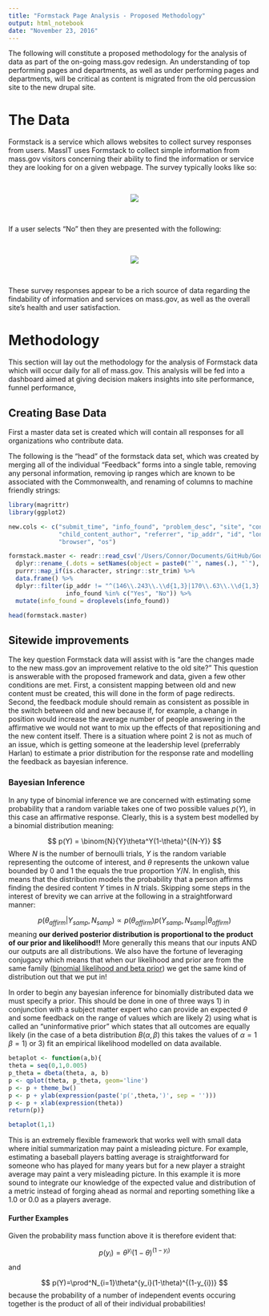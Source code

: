 ```yaml
---
title: "Formstack Page Analysis - Proposed Methodology"
output: html_notebook
date: "November 23, 2016"
---
```


The following will constitute a proposed methodology for the analysis of   data as part of the on-going mass.gov redesign. An understanding of top performing pages and departments, as well as under performing pages and departments, will be critical as content is migrated from the old percussion site to the new drupal site. 

# The Data 

Formstack is a service which allows websites to collect survey responses from users. MassIT uses Formstack to collect simple information from mass.gov visitors concerning their ability to find the information or service they are looking for on a given webpage. The survey typically looks like so:

<br>
<center>
<div style="width:450px; height=250px">
![](/Users/Connor/Desktop/formstack.png)
</div> 
</center>
<br>

If a user selects "No" then they are presented with the following:

<br>

<center><div style="width:450px; height=600px">
![](/Users/Connor/Desktop/formstack_no.png)
</div>
</center>

<br>
  
These survey responses appear to be a rich source of data regarding the findability of information and services on mass.gov, as well as the overall site's health and user satisfaction.

# Methodology

This section will lay out the methodology for the analysis of Formstack data which will occur daily for all of mass.gov. This analysis will be fed into a dashboard aimed at giving decision makers insights into site performance, funnel performance, 

## Creating Base Data 
First a master data set is created which will contain all responses for all organizations who contribute data. 

The following is the "head" of the formstack data set, which was created by merging all of the individual "Feedback" forms into a single table, removing any personal information, removing ip ranges which are known to be associated with the Commonwealth, and renaming of columns to machine friendly strings: 
\n
```r
library(magrittr)
library(ggplot2)

new.cols <- c("submit_time", "info_found", "problem_desc", "site", "content_author",
              "child_content_author", "referrer", "ip_addr", "id", "long", "lat", 
              "browser", "os")

formstack.master <- readr::read_csv('/Users/Connor/Documents/GitHub/GoogleAnalyticsSegmentation/code/dashboard/src/data/formstack/formstack_master.csv') %>%
  dplyr::rename_(.dots = setNames(object = paste0("`", names(.), "`"), nm = new.cols)) %>%
  purrr::map_if(is.character, stringr::str_trim) %>%
  data.frame() %>%
  dplyr::filter(ip_addr != "^(146\\.243\\.\\d{1,3}|170\\.63\\.\\d{1,3}|170\\.154\\.\\d{1,3}|65\\.217\\.255\\.\\d{1,3}|4.36.198.102|65.118.148.102|204.166.193.130|204.130.104.10)",
                info_found %in% c("Yes", "No")) %>%
  mutate(info_found = droplevels(info_found))
```

```r
head(formstack.master)
```

## Sitewide improvements
The key question Formstack data will assist with is "are the changes made to the new mass.gov an improvement relative to the old site?" This question is answerable with the proposed framework and data, given a few other conditions are met. First, a consistent mapping between old and new content must be created, this will done in the form of page redirects. Second, the feedback module should remain as consistent as possible in the switch between old and new because if, for example, a change in position would increase the average number of people answering in the affirmative we would not want to mix up the effects of that repositioning and the new content itself. There is a situation where point 2 is not as much of an issue, which is getting someone at the leadership level (preferrably Harlan) to estimate a prior distribution for the response rate and modelling the feedback as bayesian inference. 




### Bayesian Inference

In any type of binomial inference we are concerned with estimating some probability that a random variable takes one of two possible values $p(Y)$, in this case an affirmative response. Clearly, this is a system best modelled by a binomial distribution meaning:

$$ 
p(Y) = \binom{N}{Y}\theta^Y(1-\theta)^{(N-Y)}
$$
Where $N$ is the number of bernoulli trials, $Y$ is the random variable representing the outcome of interest, and $\theta$ represents the unkown value bounded by 0 and 1 the equals the true proportion $Y/N$. In english, this means that the distribution models the probability that a person affirms finding the desired content $Y$ times in $N$ trials. Skipping some steps in the interest of brevity we can arrive at the following in a straightforward manner:

$$
p(\theta_{affirm}|Y_{samp},N_{samp}) \propto p(\theta_{affirm})p(Y_{samp}, N_{samp}|\theta_{affirm})
$$
meaning **our derived posterior distribution is proportional to the product of our prior and likelihood!!** More generally this means that our inputs AND our outputs are all distributions. We also have the fortune of leveraging conjugacy which means that when our likelihood and prior are from the same family ([binomial likelihood and beta prior](https://en.wikipedia.org/wiki/Conjugate_prior#Table_of_conjugate_distributions)) we get the same kind of distribution out that we put in! 

In order to begin any bayesian inference for binomially distributed data we must specify a prior. This should be done in one of three ways 1) in conjunction with a subject matter expert who can provide an expected $\theta$ and some feedback on the range of values which are likely 2) using what is called an "uninformative prior" which states that all outcomes are equally likely (in the case of a beta distribution $B(\alpha, \beta)$ this takes the values of $\alpha = 1$ $\beta = 1$) or 3) fit an empirical likelihood modelled on data available. 

```r
betaplot <- function(a,b){
theta = seq(0,1,0.005)
p_theta = dbeta(theta, a, b)
p <- qplot(theta, p_theta, geom='line')
p <- p + theme_bw()
p <- p + ylab(expression(paste('p(',theta,')', sep = '')))
p <- p + xlab(expression(theta))
return(p)}
```

```r
betaplot(1,1)
```

This is an extremely flexible framework that works well with small data where initial summarization may paint a misleading picture. For example, estimating a baseball players batting average is straightforward for someone who has played for many years but for a new player a straight average may paint a very misleading picture. In this example it is more sound to integrate our knowledge of the expected value and distribution of a metric instead of forging ahead as normal and reporting something like a 1.0 or 0.0 as a players average. 


#### Further Examples 
Given the probability mass function above it is therefore evident that:

$$
p(y_i) = \theta^{y_i}(1-\theta)^{(1-{y_i})}
$$
and 

$$
p(Y)=\prod^N_{i=1}\theta^{y_i}(1-\theta)^{(1-y_{i})}
$$
because the probability of a number of independent events occuring together is the product of all of their individual probabilities!














